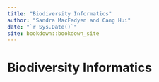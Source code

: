 ```yaml
--- 
title: "Biodiversity Informatics"
author: "Sandra MacFadyen and Cang Hui"
date: "`r Sys.Date()`"
site: bookdown::bookdown_site
---
```


# Biodiversity Informatics

